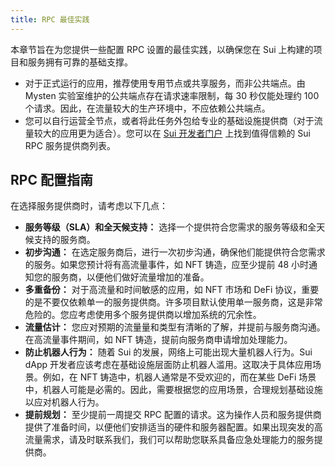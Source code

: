 ```yaml
---
title: RPC 最佳实践
---
```


本章节旨在为您提供一些配置 RPC 设置的最佳实践，以确保您在 Sui 上构建的项目和服务拥有可靠的基础支撑。

- 对于正式运行的应用，推荐使用专用节点或共享服务，而非公共端点。由 Mysten 实验室维护的公共端点存在请求速率限制，每 30 秒仅能处理约 100 个请求。因此，在流量较大的生产环境中，不应依赖公共端点。
- 您可以自行运营全节点，或者将此任务外包给专业的基础设施提供商（对于流量较大的应用更为适合）。您可以在 [Sui 开发者门户](https://sui.io/developers?tools=RPC) 上找到值得信赖的 Sui RPC 服务提供商列表。

## RPC 配置指南

在选择服务提供商时，请考虑以下几点：

- **服务等级（SLA）和全天候支持：** 选择一个提供符合您需求的服务等级和全天候支持的服务商。
- **初步沟通：** 在选定服务商后，进行一次初步沟通，确保他们能提供符合您需求的服务。如果您预计将有高流量事件，如 NFT 铸造，应至少提前 48 小时通知您的服务商，以便他们做好流量增加的准备。
- **多重备份：** 对于高流量和时间敏感的应用，如 NFT 市场和 DeFi 协议，重要的是不要仅依赖单一的服务提供商。许多项目默认使用单一服务商，这是非常危险的。您应考虑使用多个服务提供商以增加系统的冗余性。
- **流量估计：** 您应对预期的流量量和类型有清晰的了解，并提前与服务商沟通。在高流量事件期间，如 NFT 铸造，提前向服务商申请增加处理能力。
- **防止机器人行为：** 随着 Sui 的发展，网络上可能出现大量机器人行为。Sui dApp 开发者应该考虑在基础设施层面防止机器人滥用。这取决于具体应用场景。例如，在 NFT 铸造中，机器人通常是不受欢迎的，而在某些 DeFi 场景中，机器人可能是必需的。因此，需要根据您的应用场景，合理规划基础设施以应对机器人行为。
- **提前规划：** 至少提前一周提交 RPC 配置的请求。这为操作人员和服务提供商提供了准备时间，以便他们安排适当的硬件和服务器配置。如果出现突发的高流量需求，请及时联系我们，我们可以帮助您联系具备应急处理能力的服务提供商。